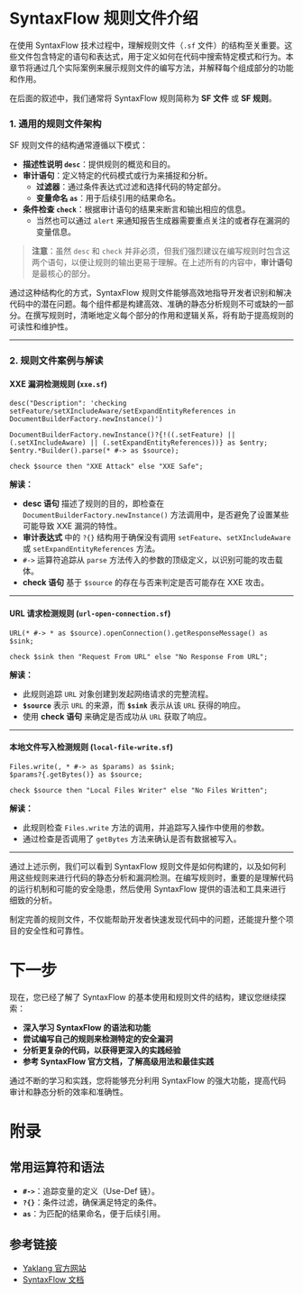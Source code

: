 # SyntaxFlow 规则文件介绍

在使用 SyntaxFlow 技术过程中，理解规则文件（`.sf` 文件）的结构至关重要。这些文件包含特定的语句和表达式，用于定义如何在代码中搜索特定模式和行为。本章节将通过几个实际案例来展示规则文件的编写方法，并解释每个组成部分的功能和作用。

在后面的叙述中，我们通常将 SyntaxFlow 规则简称为 **SF 文件** 或 **SF 规则**。

### 1. 通用的规则文件架构

SF 规则文件的结构通常遵循以下模式：

- **描述性说明 `desc`**：提供规则的概览和目的。
- **审计语句**：定义特定的代码模式或行为来捕捉和分析。
  - **过滤器**：通过条件表达式过滤和选择代码的特定部分。
  - **变量命名 `as`**：用于后续引用的结果命名。
- **条件检查 `check`**：根据审计语句的结果来断言和输出相应的信息。
  - 当然也可以通过 `alert` 来通知报告生成器需要重点关注的或者存在漏洞的变量信息。

> **注意**：虽然 `desc` 和 `check` 并非必须，但我们强烈建议在编写规则时包含这两个语句，以便让规则的输出更易于理解。在上述所有的内容中，**审计语句** 是最核心的部分。

通过这种结构化的方式，SyntaxFlow 规则文件能够高效地指导开发者识别和解决代码中的潜在问题。每个组件都是构建高效、准确的静态分析规则不可或缺的一部分。在撰写规则时，清晰地定义每个部分的作用和逻辑关系，将有助于提高规则的可读性和维护性。

---

### 2. 规则文件案例与解读

#### **XXE 漏洞检测规则 (`xxe.sf`)**

```plaintext
desc("Description": 'checking setFeature/setXIncludeAware/setExpandEntityReferences in DocumentBuilderFactory.newInstance()')

DocumentBuilderFactory.newInstance()?{!((.setFeature) || (.setXIncludeAware) || (.setExpandEntityReferences))} as $entry;
$entry.*Builder().parse(* #-> as $source);

check $source then "XXE Attack" else "XXE Safe";
```

**解读：**

- **desc 语句** 描述了规则的目的，即检查在 `DocumentBuilderFactory.newInstance()` 方法调用中，是否避免了设置某些可能导致 XXE 漏洞的特性。
- **审计表达式** 中的 `?{}` 结构用于确保没有调用 `setFeature`、`setXIncludeAware` 或 `setExpandEntityReferences` 方法。
- `#->` 运算符追踪从 `parse` 方法传入的参数的顶级定义，以识别可能的攻击载体。
- **check 语句** 基于 `$source` 的存在与否来判定是否可能存在 XXE 攻击。

---

#### **URL 请求检测规则 (`url-open-connection.sf`)**

```plaintext
URL(* #-> * as $source).openConnection().getResponseMessage() as $sink;

check $sink then "Request From URL" else "No Response From URL";
```

**解读：**

- 此规则追踪 `URL` 对象创建到发起网络请求的完整流程。
- **`$source`** 表示 `URL` 的来源，而 **`$sink`** 表示从该 `URL` 获得的响应。
- 使用 **check 语句** 来确定是否成功从 `URL` 获取了响应。

---

#### **本地文件写入检测规则 (`local-file-write.sf`)**

```plaintext
Files.write(, * #-> as $params) as $sink;
$params?{.getBytes()} as $source;

check $source then "Local Files Writer" else "No Files Written";
```

**解读：**

- 此规则检查 `Files.write` 方法的调用，并追踪写入操作中使用的参数。
- 通过检查是否调用了 `getBytes` 方法来确认是否有数据被写入。

---

通过上述示例，我们可以看到 SyntaxFlow 规则文件是如何构建的，以及如何利用这些规则来进行代码的静态分析和漏洞检测。在编写规则时，重要的是理解代码的运行机制和可能的安全隐患，然后使用 SyntaxFlow 提供的语法和工具来进行细致的分析。

制定完善的规则文件，不仅能帮助开发者快速发现代码中的问题，还能提升整个项目的安全性和可靠性。

# 下一步

现在，您已经了解了 SyntaxFlow 的基本使用和规则文件的结构，建议您继续探索：

- **深入学习 SyntaxFlow 的语法和功能**
- **尝试编写自己的规则来检测特定的安全漏洞**
- **分析更复杂的代码，以获得更深入的实践经验**
- **参考 SyntaxFlow 官方文档，了解高级用法和最佳实践**

通过不断的学习和实践，您将能够充分利用 SyntaxFlow 的强大功能，提高代码审计和静态分析的效率和准确性。

# 附录

## 常用运算符和语法

- **`#->`**：追踪变量的定义（Use-Def 链）。
- **`?{}`**：条件过滤，确保满足特定的条件。
- **`as`**：为匹配的结果命名，便于后续引用。

## 参考链接

- [Yaklang 官方网站](https://www.yaklang.io/)
- [SyntaxFlow 文档](https://docs.yaklang.io/syntaxflow)